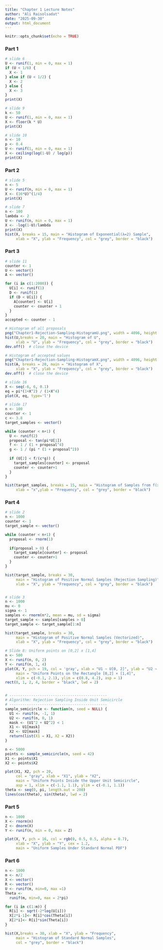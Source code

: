 ```yaml
---
title: "Chapter 1 Lecture Notes"
author: "Ali Raisolsadat"
date: "2025-09-30"
output: html_document
---
```


```r
knitr::opts_chunk$set(echo = TRUE)
```

### Part 1
```r
# slide 6
U <- runif(1, min = 0, max = 1)
if (U < 1/6) {
  X <- 1
} else if (U < 1/2) {
  X <- 2
} else {
  X <- 3
}
print(X)

# slide 9
k <- 50
U <- runif(1, min = 0, max = 1)
X <- floor(k * U)
print(X)

# slide 10
n <- 10
p <- 0.4
U <- runif(1, min = 0, max = 1)
X <- ceiling(log(1-U) / log(p))
print(X)
```

### Part 2
```r
# slide 5
n <- 5
U <- runif(n, min = 0, max = 1)
X <- (16*U)^(1/4)
print(X)

# slide 7
n <- 100
lambda <- 2
U <- runif(n, min = 0, max = 1)
X <- -log(1-U)/lambda
print(X)
hist(X, breaks = 15, main = "Histogram of Exponential(λ=2) Sample", 
     xlab = "X", ylab = "Frequency", col = "grey", border = "black")

```

### Part 3
```r
# slide 11
counter <- 1
U <- vector()
A <- vector()

for (i in c(1:2000)) {
  U[i] <- runif(1)
  D <- runif(1)
  if (D < U[i]) {
    A[counter] <- U[i]
    counter <- counter + 1
  }
}
accepted <- counter - 1

# Histogram of all proposals
png("Chapter1-Rejection-Sampling-HistogramU.png", width = 4096, height = 2160, res = 300)  # high resolution
hist(U,breaks = 20, main = "Histogram of U",
     xlab = "U", ylab = "Frequency", col = "grey", border = "black")
dev.off()  # close the device

# Histogram of accepted values
png("Chapter1-Rejection-Sampling-HistogramX.png", width = 4096, height = 2160, res = 300)  # high resolution
hist(A, breaks = 20, main = "Histogram of X",
     xlab = "X", ylab = "Frequency", col = "grey", border = "black")
dev.off()  # close the device

# slide 16
X <- seq(-6, 6, 0.1)
eq = pi*(1+X^2) / (1+X^4)
plot(X, eq, type='l')

# slide 17
n <- 100
counter <- 1
c <- 3.8
target_samples <- vector()

while (counter < n+1) {
  U <- runif(2)
  proposal <- tan(pi*U[1])
  f <- 1 / (1 + proposal^4)
  g <- 1 / (pi * (1 + proposal^2))
  
  if (U[2] < f/(c*g)) {
    target_samples[counter] <- proposal
    counter <- counter+1
  }
}

hist(target_samples, breaks = 15, main = "Histogram of Samples from f(x) ~ 1/(1+x^4)",
     xlab = "x",ylab = "Frequency", col = "grey", border = "black")

```

### Part 4
```r
# slide 2
n <- 1000
counter <- 1
target_sample <- vector()

while (counter < n+1) {
  proposal <- rnorm(1)
  
  if(proposal > 0) {
    target_sample[counter] <- proposal
    counter <- counter+1
  }
}

hist(target_sample, breaks = 30,            
     main = "Histogram of Positive Normal Samples (Rejection Sampling)",
     xlab = "X", ylab = "Frequency", col = "grey", border = "black")


# slide 3
n <- 1000
mu <- 0
sigma <- 1
samples <- rnorm(n*2, mean = mu, sd = sigma)
target_sample <- samples[samples > 0]
target_sample <- target_sample[1:n]

hist(target_sample, breaks = 30,
     main = "Histogram of Positive Normal Samples (Vectorized)",
     xlab = "X", ylab = "Frequency", col = "grey", border = "black")

# Slide 8: Uniform points on [0,2] x [1,4]
n <- 500
X <- runif(n, 0, 2)
Y <- runif(n, 1, 4)
plot(X, Y, pch = 19, col = 'gray', xlab = "U1 ~ U[0, 2]", ylab = "U2 ~ U[1, 4]",
     main = "Uniform Points on the Rectangle [0,2] × [1,4]",
     xlim = c(-0.1, 2.1), ylim = c(0.8, 4.2), asp = 1)
rect(0, 1, 2, 4, border = "black", lwd = 2)


# ---------------------------------------------
# Algorithm: Rejection Sampling Inside Unit Semicircle
# ---------------------------------------------
sample_semicircle <- function(n, seed = NULL) {
  U1 <- runif(n, -1, 1)
  U2 <- runif(n, 0, 1)
  mask <- (U1^2 + U2^2) < 1
  X1 <- U1[mask]
  X2 <- U2[mask]
  return(list(X1 = X1, X2 = X2))
}

n <- 5000
points <- sample_semicircle(n, seed = 42)
X1 <- points$X1
X2 <- points$X2

plot(X1, X2, pch = 20, 
     col = "gray", xlab = "X1", ylab = "X2", 
     main = "Uniform Points Inside the Upper Unit Semicircle",
     asp = 1, xlim = c(-1.1, 1.1), ylim = c(-0.1, 1.1))
theta <- seq(0, pi, length.out = 200)
lines(cos(theta), sin(theta), lwd = 2)

```

### Part 5
```r
n <- 1000
X <- rnorm(n)
Z <- dnorm(X)
Y <- runif(n, min = 0, max = Z)

plot(X, Y, pch = 16, col = rgb(0, 0.5, 0.5, alpha = 0.7),  
     xlab = "X", ylab = "Y", cex = 1.2,
     main = "Uniform Samples Under Standard Normal PDF")                          
```

### Part 6
```r
n <- 1000
m <- n/2
X <- vector()
R <- vector()
U <- runif(m, min=0, max =1)
Theta <- 
  runif(m, min=0, max = 2*pi) 

for (i in c(1:m)) {
  R[i] <- sqrt(-2*log(U[i])) 
  X[2*i-1]<- R[i]*cos(Theta[i]) 
  X[2*i]<- R[i]*sin(Theta[i])
} 

hist(X,breaks = 30, xlab = "X", ylab = "Frequency",
     main = "Histogram of Standard Normal Samples", 
     col = "grey", border = "black")
```